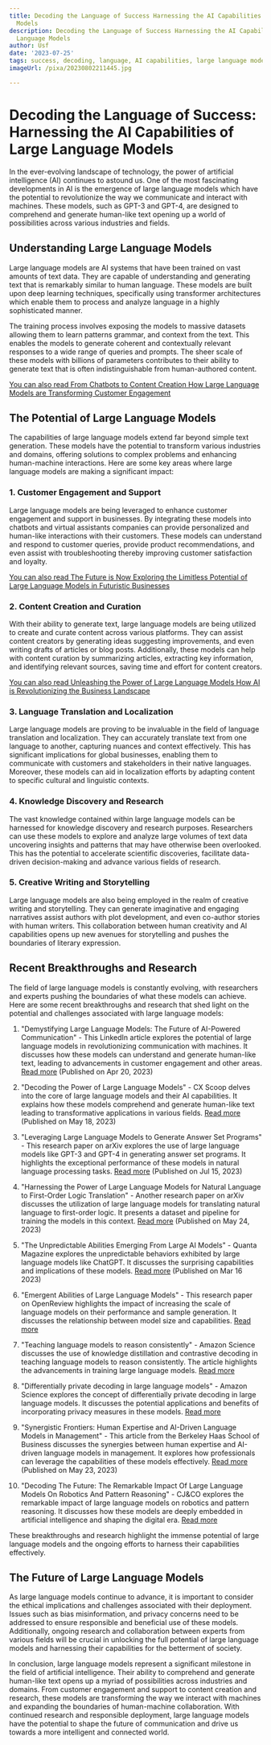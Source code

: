 ```yaml
---
title: Decoding the Language of Success Harnessing the AI Capabilities of Large Language
  Models
description: Decoding the Language of Success Harnessing the AI Capabilities of Large
  Language Models
author: Usf
date: '2023-07-25'
tags: success, decoding, language, AI capabilities, large language models
imageUrl: /pixa/20230802211445.jpg

---
```

# Decoding the Language of Success: Harnessing the AI Capabilities of Large  Language Models

In the  ever-evolving landscape of technology, the power  of artificial intelligence (AI) continues to  astound us. One of the most fascinating  developments  in AI is the emergence of large language models which have the potential to  revolutionize the way we  communicate and  interact with machines. These models, such as GPT-3 and GPT-4, are designed to  comprehend  and generate human-like text opening up  a world  of possibilities across various industries and fields.

## Understanding Large Language Models

Large language models are AI systems that  have been trained on vast amounts  of text data. They are capable  of understanding and generating text that  is remarkably similar to human language. These  models are  built upon deep learning techniques, specifically using transformer architectures  which enable them to process and analyze language in a highly sophisticated manner.

The training process involves exposing the models to massive  datasets allowing them to learn patterns grammar, and context from the text. This enables the models  to generate coherent  and  contextually relevant responses to a wide range of queries and prompts. The sheer scale of these models with billions  of parameters contributes to their ability to generate text that is often indistinguishable from  human-authored content.

[You can also read From Chatbots  to Content  Creation How  Large Language Models are Transforming Customer Engagement](From%20Chatbots%20to%20Content%20Creation%20How%20Large%20Language%20Models%20are%20Transforming%20Customer%20Engagement)


## The Potential of Large Language Models

The capabilities of large language models extend far beyond simple text generation. These models have the potential to transform various industries and domains, offering solutions to complex problems and enhancing human-machine interactions.  Here are some  key areas where large language models are making a significant impact:

### 1. Customer Engagement and Support

Large language models are being  leveraged to enhance customer engagement and support in businesses. By integrating  these models  into  chatbots and virtual assistants companies can provide personalized  and human-like interactions with  their customers. These  models can understand and respond to customer queries, provide product recommendations,  and even assist  with troubleshooting thereby improving customer  satisfaction  and loyalty.

[You can also  read The Future  is Now Exploring the Limitless Potential  of Large Language Models in Futuristic Businesses](The%20Future%20is%20Now%20Exploring%20the%20Limitless%20Potential%20of%20Large%20Language%20Models%20in%20Futuristic%20Businesses)


### 2.  Content  Creation and Curation

With their ability to generate text, large language models are being utilized to create and curate content  across various platforms. They can assist content creators by generating  ideas suggesting improvements, and even  writing drafts of  articles or blog posts. Additionally, these models can help with content curation by summarizing articles, extracting key information, and identifying relevant sources, saving time and effort for content creators.

[You can also read Unleashing the Power of Large Language Models How AI is Revolutionizing the Business Landscape](Unleashing%20the%20Power%20of%20Large%20Language%20Models%20How%20AI%20is%20Revolutionizing%20the%20Business%20Landscape)


### 3. Language Translation and Localization

Large language  models are proving to be invaluable  in the  field of language translation and localization. They can accurately translate text from one language to  another, capturing nuances and  context effectively. This has significant implications for global businesses,  enabling  them to  communicate with customers and stakeholders in their native languages. Moreover, these  models can  aid in localization efforts  by adapting content to specific cultural and linguistic contexts.

### 4. Knowledge Discovery and Research

The vast knowledge contained within large language models  can be harnessed for knowledge discovery and research purposes. Researchers can use  these  models to explore and analyze large volumes of text data uncovering insights and patterns that may have otherwise been overlooked. This has the potential to accelerate scientific discoveries, facilitate data-driven decision-making and advance various fields of research.

### 5. Creative Writing and Storytelling

Large language models are also being employed  in the  realm of creative writing and  storytelling. They can  generate imaginative and engaging narratives assist authors with plot development, and even co-author stories with human writers. This collaboration between human creativity  and AI capabilities opens up new avenues for storytelling and pushes the boundaries of literary expression.

## Recent Breakthroughs and Research

The field of  large  language models is  constantly evolving, with researchers and experts pushing the boundaries of what these models can achieve. Here are some recent  breakthroughs and research that shed light on the potential and  challenges associated  with large language models:

1. "Demystifying Large Language Models: The Future of AI-Powered Communication" - This LinkedIn article explores  the potential of large language models in revolutionizing communication with machines. It discusses  how these models can understand and generate human-like text, leading to advancements in customer engagement and other  areas. [Read more](https://www.linkedin.com/pulse/demystifying-large-language-models-future-ai-powered-tony-hoang) (Published on Apr 20, 2023)

2. "Decoding the Power of Large Language Models" - CX Scoop delves into the core of large language models  and their AI capabilities. It  explains how these  models  comprehend and generate  human-like text leading to transformative applications in  various fields. [Read  more](https://cxscoop.com/latest-news/decoding-the-power-of-large-language-models/) (Published on May 18, 2023)

3. "Leveraging Large Language Models to Generate Answer  Set Programs" - This research paper on arXiv explores the use of  large language models like GPT-3 and  GPT-4 in generating answer set programs. It highlights the exceptional performance of these models in natural language processing tasks. [Read more](https://arxiv.org/abs/2307.07699) (Published on Jul  15, 2023)

4. "Harnessing the Power of Large  Language Models for Natural Language to First-Order Logic Translation" - Another  research paper on arXiv discusses the utilization  of large language models for translating natural  language to  first-order logic. It presents a dataset and pipeline for training the models in this context. [Read more](https://arxiv.org/abs/2305.15541) (Published on May 24, 2023)

5. "The Unpredictable Abilities Emerging From Large AI Models" - Quanta Magazine explores the unpredictable behaviors exhibited by  large language models like  ChatGPT. It discusses the surprising capabilities and implications of these models. [Read more](https://www.quantamagazine.org/the-unpredictable-abilities-emerging-from-large-ai-models-20230316/) (Published on Mar 16 2023)

6. "Emergent Abilities of Large  Language Models" - This  research paper on  OpenReview highlights the impact of increasing the scale of language models on their performance and sample generation. It discusses the relationship between model size and capabilities. [Read more](https://openreview.net/pdf?id=yzkSU5zdwD)

7. "Teaching language models to  reason consistently"  - Amazon Science discusses the use of knowledge distillation and contrastive decoding  in teaching language models to reason consistently.  The article highlights the advancements in training large  language models. [Read more](https://www.amazon.science/blog/teaching-language-models-to-reason-consistently)

8. "Differentially private decoding in large language models" - Amazon Science explores the concept of differentially private decoding in large language models. It  discusses the potential applications and benefits of incorporating privacy measures in these  models. [Read more](https://www.amazon.science/publications/differentially-private-decoding-in-large-language-models)

9. "Synergistic Frontiers: Human Expertise and AI-Driven Language Models in Management" - This article from the Berkeley Haas School of Business discusses the synergies between human expertise and AI-driven language models in management. It explores how professionals can leverage  the  capabilities of these models effectively. [Read more](https://cmr.berkeley.edu/2023/05/synergistic-frontiers-human-expertise-and-ai-driven-language-models-in-management/) (Published on May 23,  2023)

10. "Decoding The Future: The Remarkable Impact Of Large Language Models On Robotics And Pattern Reasoning" - CJ&CO  explores the remarkable impact  of  large language models  on robotics and pattern reasoning. It discusses how these models  are  deeply embedded in artificial intelligence and shaping the digital era. [Read more](https://www.cjco.com.au/article/news/decoding-the-future-the-remarkable-impact-of-large-language-models-on-robotics-and-pattern-reasoning/)

These breakthroughs and research highlight the immense potential of large  language models and the ongoing efforts to harness their  capabilities effectively.

## The Future of Large Language Models

As large language models continue  to  advance, it is important to consider the ethical implications and challenges associated  with their deployment. Issues  such as bias misinformation, and privacy concerns need to be addressed to ensure responsible and  beneficial use of these models. Additionally, ongoing research and collaboration between experts from various fields will be crucial in unlocking the full potential of large language models and harnessing their capabilities for the betterment of society.

In conclusion, large language models represent  a significant milestone in the field of artificial intelligence. Their ability to comprehend and generate human-like text opens  up  a myriad of possibilities across industries and domains. From customer engagement and support to content creation and research, these  models are transforming the  way we interact with machines and expanding the boundaries of human-machine collaboration. With continued research and responsible deployment, large language  models have the potential  to shape the future of communication and drive us towards a more  intelligent and connected world.